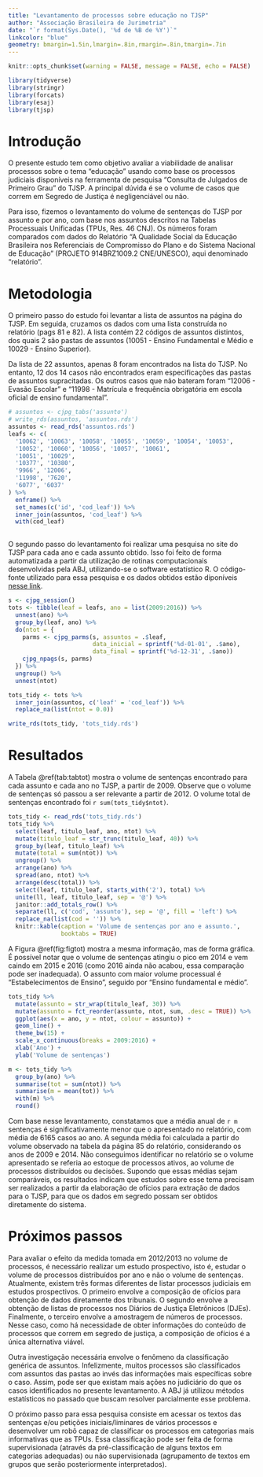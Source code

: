 ```yaml
---
title: "Levantamento de processos sobre educação no TJSP"
author: "Associação Brasileira de Jurimetria"
date: "`r format(Sys.Date(), '%d de %B de %Y')`"
linkcolor: "blue"
geometry: bmargin=1.5in,lmargin=.8in,rmargin=.8in,tmargin=.7in
---
```


```r
knitr::opts_chunk$set(warning = FALSE, message = FALSE, echo = FALSE)
```

```r
library(tidyverse)
library(stringr)
library(forcats)
library(esaj)
library(tjsp)
```

# Introdução

O presente estudo tem como objetivo avaliar a viabilidade de analisar processos sobre o tema "educação" usando como base os processos judiciais disponíveis na ferramenta de pesquisa "Consulta de Julgados de Primeiro Grau" do TJSP. A principal dúvida é se o volume de casos que correm em Segredo de Justiça é negligenciável ou não.

Para isso, fizemos o levantamento do volume de sentenças do TJSP por assunto e por ano, com base nos assuntos descritos na Tabelas Processuais Unificadas (TPUs, Res. 46 CNJ). Os números foram comparados com dados do Relatório "A Qualidade Social da Educação Brasileira nos Referenciais de Compromisso do Plano e do Sistema Nacional de Educação" (PROJETO 914BRZ1009.2 CNE/UNESCO), aqui denominado "relatório".

# Metodologia

O primeiro passo do estudo foi levantar a lista de assuntos na página do TJSP. Em seguida, cruzamos os dados com uma lista construída no relatório (pags 81 e 82). A lista contém 22 códigos de assuntos distintos, dos quais 2 são pastas de assuntos (10051 - Ensino Fundamental e Médio e 10029 - Ensino Superior).

Da lista de 22 assuntos, apenas 8 foram encontrados na lista do TJSP. No entanto, 12 dos 14 casos não encontrados eram especificações das pastas de assuntos supracitadas. Os outros casos que não bateram foram "12006 - Evasão Escolar" e "11998 - Matrícula e frequência obrigatória em escola oficial de ensino fundamental".

```r
# assuntos <- cjpg_tabs('assunto')
# write_rds(assuntos, 'assuntos.rds')
assuntos <- read_rds('assuntos.rds')
leafs <- c(
  '10062', '10063', '10058', '10055', '10059', '10054', '10053',
  '10052', '10060', '10056', '10057', '10061',
  '10051', '10029',
  '10377', '10380',
  '9966', '12006',
  '11998', '7620',
  '6077', '6037'
) %>% 
  enframe() %>% 
  set_names(c('id', 'cod_leaf')) %>% 
  inner_join(assuntos, 'cod_leaf') %>% 
  with(cod_leaf)
  

```

O segundo passo do levantamento foi realizar uma pesquisa no site do TJSP para cada ano e cada assunto obtido. Isso foi feito de forma automatizada a partir da utilização de rotinas computacionais desenvolvidas pela ABJ, utilizando-se o software estatístico R. O código-fonte utilizado para essa pesquisa e os dados obtidos estão diponíveis [nesse link](https://github.com/abjur/educacaoTJSP).

```r
s <- cjpg_session()
tots <- tibble(leaf = leafs, ano = list(2009:2016)) %>% 
  unnest(ano) %>% 
  group_by(leaf, ano) %>% 
  do(ntot = {
    parms <- cjpg_parms(s, assuntos = .$leaf,
                        data_inicial = sprintf('%d-01-01', .$ano),
                        data_final = sprintf('%d-12-31', .$ano))
    cjpg_npags(s, parms)
  }) %>% 
  ungroup() %>% 
  unnest(ntot)

tots_tidy <- tots %>% 
  inner_join(assuntos, c('leaf' = 'cod_leaf')) %>%
  replace_na(list(ntot = 0.0))

write_rds(tots_tidy, 'tots_tidy.rds')
```

# Resultados

A Tabela \@ref(tab:tabtot) mostra o volume de sentenças encontrado para cada assunto e cada ano no TJSP, a partir de 2009. Observe que o volume de sentenças só passou a ser relevante a partir de 2012. O volume total de sentenças encontrado foi `r sum(tots_tidy$ntot)`.

```r
tots_tidy <- read_rds('tots_tidy.rds')
tots_tidy %>% 
  select(leaf, titulo_leaf, ano, ntot) %>% 
  mutate(titulo_leaf = str_trunc(titulo_leaf, 40)) %>% 
  group_by(leaf, titulo_leaf) %>% 
  mutate(total = sum(ntot)) %>% 
  ungroup() %>% 
  arrange(ano) %>% 
  spread(ano, ntot) %>% 
  arrange(desc(total)) %>% 
  select(leaf, titulo_leaf, starts_with('2'), total) %>% 
  unite(ll, leaf, titulo_leaf, sep = '@') %>% 
  janitor::add_totals_row() %>% 
  separate(ll, c('cod', 'assunto'), sep = '@', fill = 'left') %>% 
  replace_na(list(cod = '')) %>% 
  knitr::kable(caption = 'Volume de sentenças por ano e assunto.',
               booktabs = TRUE)
```

A Figura \@ref(fig:figtot) mostra a mesma informação, mas de forma gráfica. É possível notar que o volume de sentenças atingiu o pico em 2014 e vem caindo em 2015 e 2016 (como 2016 ainda não acabou, essa comparação pode ser inadequada). O assunto com maior volume processual é "Estabelecimentos de Ensino", seguido por "Ensino fundamental e médio".

```r
tots_tidy %>% 
  mutate(assunto = str_wrap(titulo_leaf, 30)) %>% 
  mutate(assunto = fct_reorder(assunto, ntot, sum, .desc = TRUE)) %>%
  ggplot(aes(x = ano, y = ntot, colour = assunto)) + 
  geom_line() +
  theme_bw(15) +
  scale_x_continuous(breaks = 2009:2016) +
  xlab('Ano') +
  ylab('Volume de sentenças')

m <- tots_tidy %>% 
  group_by(ano) %>% 
  summarise(tot = sum(ntot)) %>% 
  summarise(m = mean(tot)) %>% 
  with(m) %>% 
  round()
```

Com base nesse levantamento, constatamos que a média anual de `r m` sentenças é significativamente menor que o apresentado no relatório, com média de 6165 casos ao ano. A segunda média foi calculada a partir do volume observado na tabela da página 85 do relatório, considerando os anos de 2009 e 2014. Não conseguimos identificar no relatório se o volume apresentado se referia ao estoque de processos ativos, ao volume de processos distribuídos ou decisões. Supondo que essas médias sejam comparáveis, os resultados indicam que estudos sobre esse tema precisam ser realizados a partir da elaboração de ofícios para extração de dados para o TJSP, para que os dados em segredo possam ser obtidos diretamente do sistema.

# Próximos passos

Para avaliar o efeito da medida tomada em 2012/2013 no volume de processos, é necessário realizar um estudo prospectivo, isto é, estudar o volume de processos distribuídos por ano e não o volume de sentenças. Atualmente, existem três formas diferentes de listar processos judiciais em estudos prospectivos. O primeiro envolve a composição de ofícios para obtenção de dados diretamente dos tribunais. O segundo envolve a obtenção de listas de processos nos Diários de Justiça Eletrônicos (DJEs). Finalmente, o terceiro envolve a amostragem de números de processos. Nesse caso, como há necessidade de obter informações do conteúdo de processos que correm em segredo de justiça, a composição de ofícios é a única alternativa viável.

Outra investigação necessária envolve o fenômeno da classificação genérica de assuntos. Infelizmente, muitos processos são classificados com assuntos das pastas ao invés das informações mais específicas sobre o caso. Assim, pode ser que existam mais ações no judiciário do que os casos identificados no presente levantamento. A ABJ já utilizou métodos estatísticos no passado que buscam resolver parcialmente esse problema.

O próximo passo para essa pesquisa consiste em acessar os textos das sentenças e/ou petições iniciais/liminares de vários processos e desenvolver um robô capaz de classificar os processos em categorias mais informativas que as TPUs. Essa classificação pode ser feita de forma supervisionada (através da pré-classificação de alguns textos em categorias adequadas) ou não supervisionada (agrupamento de textos em grupos que serão posteriormente interpretados).
